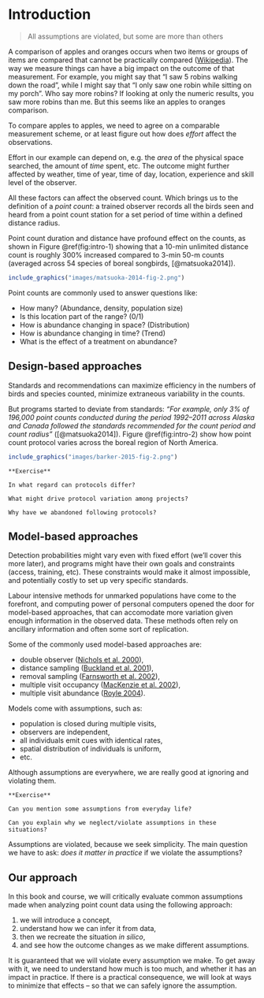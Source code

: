 # Introduction {#intro}

> All assumptions are violated, but some are more than others

A comparison of apples and oranges occurs when two items or 
groups of items are compared that cannot be practically compared 
([Wikipedia](https://en.wikipedia.org/wiki/Apples_and_oranges)).
The way we measure things can have a big impact on the outcome
of that measurement. For example, you might say that
"I saw 5 robins walking down the road", while I might say that
"I only saw one robin while sitting on my porch".
Who say more robins? If looking at only the numeric results,
you saw more robins than me. But this seems like
an apples to oranges comparison.

To compare apples to apples, we need to agree on a comparable
measurement scheme, or at least figure out how does _effort_
affect the observations.

Effort in our example can depend on, e.g.
the _area_ of the physical space searched,
the amount of _time_ spent, etc.
The outcome might further affected by
weather, time of year, time of day, location,
experience and skill level of the observer.

All these factors can affect the observed count.
Which brings us to the definition of a _point count_:
a trained observer 
records all the birds 
seen and heard 
from a point count station 
for a set period of time
within a defined distance radius.

Point count duration and distance have profound effect
on the counts, as shown in Figure \@ref(fig:intro-1)
showing that a 10-min unlimited distance count 
is roughly 300% increased compared to 3-min 50-m counts 
(averaged across 54 species of boreal songbirds, [@matsuoka2014]).

```r
include_graphics("images/matsuoka-2014-fig-2.png")
```

Point counts are commonly used to answer questions like:

- How many? (Abundance, density, population size)
- Is this location part of the range? (0/1)
- How is abundance changing in space? (Distribution)
- How is abundance changing in time? (Trend)
- What is the effect of a treatment on abundance?

## Design-based approaches

Standards and recommendations can
maximize efficiency in the numbers of birds and species counted,
minimize extraneous variability in the counts.

But programs started to deviate from standards:
_"For example, only 3% of 196,000 point counts conducted during the period
1992--2011 across Alaska and Canada followed the standards recommended for the count period and count radius"_ ([@matsuoka2014]).
Figure \@ref(fig:intro-2) show how point count protocol varies
across the boreal region of North America.

```r
include_graphics("images/barker-2015-fig-2.png")
```


```block2
**Exercise**

In what regard can protocols differ?

What might drive protocol variation among projects?

Why have we abandoned following protocols?
```


## Model-based approaches

Detection probabilities might vary even with fixed effort 
(we'll cover this more later),
and programs might have their own goals and constraints (access, training, etc).
These constraints would make it almost impossible, and potentially costly
to set up very specific standards.

Labour intensive methods for unmarked populations 
have come to the forefront, and computing power of 
personal computers opened the door for model-based approaches,
that can accomodate more variation given enough information
in the observed data. These methods often rely on ancillary
information and often some sort of replication. 

Some of the commonly used model-based approaches are:

- double observer ([Nichols et al. 2000](https://doi.org/10.1642/0004-8038(2000)117[0393:ADOAFE]2.0.CO;2)),
- distance sampling ([Buckland et al. 2001](https://global.oup.com/academic/product/introduction-to-distance-sampling-9780198509271)),
- removal sampling ([Farnsworth et al. 2002](https://doi.org/10.1642/0004-8038(2002)119[0414:ARMFED]2.0.CO;2)),
- multiple visit occupancy ([MacKenzie et al. 2002](https://doi.org/10.1890/0012-9658(2002)083[2248:ESORWD]2.0.CO;2)),
- multiple visit abundance ([Royle 2004](https://doi.org/10.1111/j.0006-341X.2004.00142.x)).

Models come with assumptions, such as:

- population is closed during multiple visits,
- observers are independent,
- all individuals emit cues with identical rates,
- spatial distribution of individuals is uniform,
- etc.

Although assumptions are everywhere, we are really good at ignoring 
and violating them.

```block2
**Exercise**

Can you mention some assumptions from everyday life?

Can you explain why we neglect/violate assumptions in these situations?
```

Assumptions are violated, because we seek simplicity.
The main question we have to ask: _does it matter in practice_ if 
we violate the assumptions?

## Our approach

In this book and course, we will critically evaluate common assumptions made
when analyzing point count data using the following approach:

1. we will introduce a concept,
2. understand how we can infer it from data,
3. then we recreate the situation _in silico_,
4. and see how the outcome changes as we make different assumptions.

It is guaranteed that we will violate every assumption we make.
To get away with it, we need to understand how much is too much,
and whether it has an impact in practice.
If there is a practical consequence, we will look at ways to minimize
that effects -- so that we can safely ignore the assumption.

